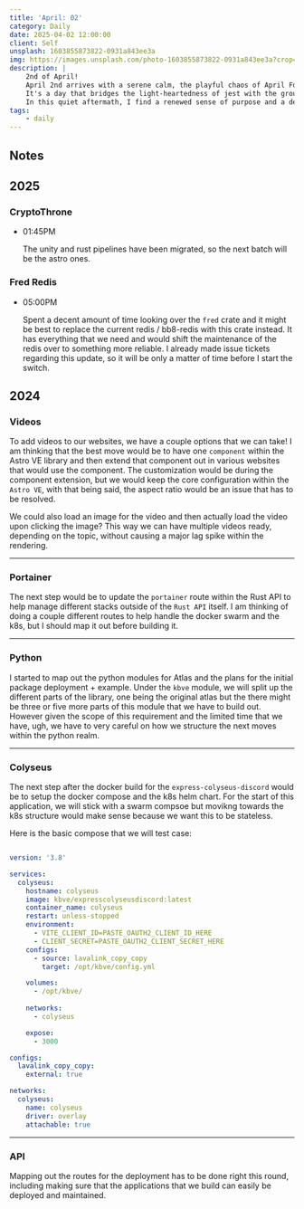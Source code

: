 ```yaml
---
title: 'April: 02'
category: Daily
date: 2025-04-02 12:00:00
client: Self
unsplash: 1603855873822-0931a843ee3a
img: https://images.unsplash.com/photo-1603855873822-0931a843ee3a?crop=entropy&cs=srgb&fm=jpg&ixid=MnwzNjM5Nzd8MHwxfHJhbmRvbXx8fHx8fHx8fDE2ODE3NDg2ODY&ixlib=rb-4.0.3&q=85
description: |
    2nd of April!
    April 2nd arrives with a serene calm, the playful chaos of April Fool's Day having retreated into memory, leaving behind a day for reflection and the ordinary pace of life.
    It's a day that bridges the light-heartedness of jest with the groundedness of routine, reminding us of life's delicate balance between joy and duty. 
    In this quiet aftermath, I find a renewed sense of purpose and a deeper appreciation for the unexpected moments of laughter and the comforting rhythm of the everyday.
tags:
    - daily
---
```




## Notes

## 2025

### CryptoThrone

-   01:45PM

    The unity and rust pipelines have been migrated, so the next batch will be the astro ones.

### Fred Redis

-   05:00PM

    Spent a decent amount of time looking over the `fred` crate and it might be best to replace the current redis / bb8-redis with this crate instead.
    It has everything that we need and would shift the maintenance of the redis over to something more reliable.
    I already made issue tickets regarding this update, so it will be only a matter of time before I start the switch.

## 2024


### Videos

To add videos to our websites, we have a couple options that we can take!
I am thinking that the best move would be to have one `component` within the Astro VE library and then extend that component out in various websites that would use the component.
The customization would be during the component extension, but we would keep the core configuration within the `Astro VE`, with that being said, the aspect ratio would be an issue that has to be resolved.

We could also load an image for the video and then actually load the video upon clicking the image? This way we can have multiple videos ready, depending on the topic, without causing a major lag spike within the rendering.

---


### Portainer

The next step would be to update the `portainer` route within the Rust API to help manage different stacks outside of the `Rust API` itself.
I am thinking of doing a couple different routes to help handle the docker swarm and the k8s, but I should map it out before building it.

---


### Python

I started to map out the python modules for Atlas and the plans for the initial package deployment + example.
Under the `kbve` module, we will split up the different parts of the library, one being the original atlas but the there might be three or five more parts of this module that we have to build out.
However given the scope of this requirement and the limited time that we have, ugh, we have to very careful on how we structure the next moves within the python realm.



---


### Colyseus

The next step after the docker build for the `express-colyseus-discord` would be to setup the docker compose and the k8s helm chart.
For the start of this application, we will stick with a swarm compsoe but movikng towards the k8s structure would make sense because we want this to be stateless.

Here is the basic compose that we will test case:

```yml

version: '3.8'

services:
  colyseus:
    hostname: colyseus
    image: kbve/expresscolyseusdiscord:latest
    container_name: colyseus
    restart: unless-stopped
    environment:
      - VITE_CLIENT_ID=PASTE_OAUTH2_CLIENT_ID_HERE
      - CLIENT_SECRET=PASTE_OAUTH2_CLIENT_SECRET_HERE
    configs:
      - source: lavalink_copy_copy
        target: /opt/kbve/config.yml

    volumes:
      - /opt/kbve/
    
    networks:
      - colyseus

    expose:
      - 3000

configs:
  lavalink_copy_copy:
    external: true

networks:
  colyseus:
    name: colyseus
    driver: overlay
    attachable: true

```



---

### API

Mapping out the routes for the deployment has to be done right this round, including making sure that the applications that we build can easily be deployed and maintained.

<Adsense />

